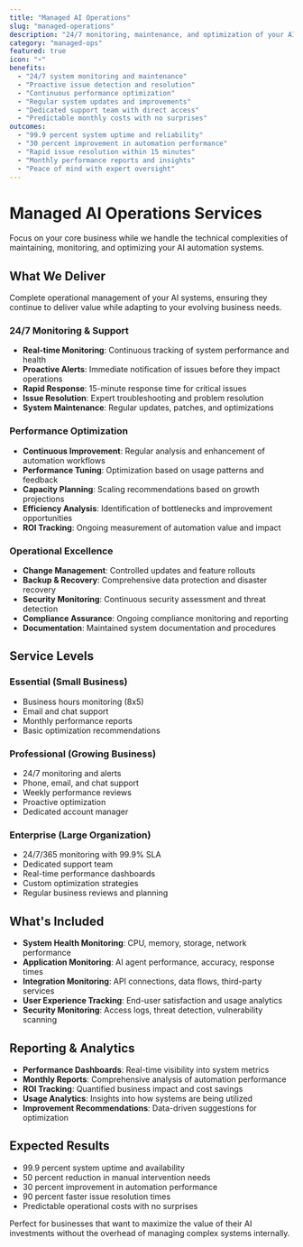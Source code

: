 ```yaml
---
title: "Managed AI Operations"
slug: "managed-operations"
description: "24/7 monitoring, maintenance, and optimization of your AI systems to ensure peak performance, maximum uptime, and continuous improvement of your automation investments."
category: "managed-ops"
featured: true
icon: "⚡"
benefits:
  - "24/7 system monitoring and maintenance"
  - "Proactive issue detection and resolution"
  - "Continuous performance optimization"
  - "Regular system updates and improvements"
  - "Dedicated support team with direct access"
  - "Predictable monthly costs with no surprises"
outcomes:
  - "99.9 percent system uptime and reliability"
  - "30 percent improvement in automation performance"
  - "Rapid issue resolution within 15 minutes"
  - "Monthly performance reports and insights"
  - "Peace of mind with expert oversight"
---
```


# Managed AI Operations Services

Focus on your core business while we handle the technical complexities of maintaining, monitoring, and optimizing your AI automation systems.

## What We Deliver

Complete operational management of your AI systems, ensuring they continue to deliver value while adapting to your evolving business needs.

### 24/7 Monitoring & Support

- **Real-time Monitoring**: Continuous tracking of system performance and health
- **Proactive Alerts**: Immediate notification of issues before they impact operations
- **Rapid Response**: 15-minute response time for critical issues
- **Issue Resolution**: Expert troubleshooting and problem resolution
- **System Maintenance**: Regular updates, patches, and optimizations

### Performance Optimization

- **Continuous Improvement**: Regular analysis and enhancement of automation workflows
- **Performance Tuning**: Optimization based on usage patterns and feedback
- **Capacity Planning**: Scaling recommendations based on growth projections
- **Efficiency Analysis**: Identification of bottlenecks and improvement opportunities
- **ROI Tracking**: Ongoing measurement of automation value and impact

### Operational Excellence

- **Change Management**: Controlled updates and feature rollouts
- **Backup & Recovery**: Comprehensive data protection and disaster recovery
- **Security Monitoring**: Continuous security assessment and threat detection
- **Compliance Assurance**: Ongoing compliance monitoring and reporting
- **Documentation**: Maintained system documentation and procedures

## Service Levels

### Essential (Small Business)
- Business hours monitoring (8x5)
- Email and chat support
- Monthly performance reports
- Basic optimization recommendations

### Professional (Growing Business)
- 24/7 monitoring and alerts
- Phone, email, and chat support
- Weekly performance reviews
- Proactive optimization
- Dedicated account manager

### Enterprise (Large Organization)
- 24/7/365 monitoring with 99.9% SLA
- Dedicated support team
- Real-time performance dashboards
- Custom optimization strategies
- Regular business reviews and planning

## What's Included

- **System Health Monitoring**: CPU, memory, storage, network performance
- **Application Monitoring**: AI agent performance, accuracy, response times
- **Integration Monitoring**: API connections, data flows, third-party services
- **User Experience Tracking**: End-user satisfaction and usage analytics
- **Security Monitoring**: Access logs, threat detection, vulnerability scanning

## Reporting & Analytics

- **Performance Dashboards**: Real-time visibility into system metrics
- **Monthly Reports**: Comprehensive analysis of automation performance
- **ROI Tracking**: Quantified business impact and cost savings
- **Usage Analytics**: Insights into how systems are being utilized
- **Improvement Recommendations**: Data-driven suggestions for optimization

## Expected Results

- 99.9 percent system uptime and availability
- 50 percent reduction in manual intervention needs
- 30 percent improvement in automation performance
- 90 percent faster issue resolution times
- Predictable operational costs with no surprises

Perfect for businesses that want to maximize the value of their AI investments without the overhead of managing complex systems internally.